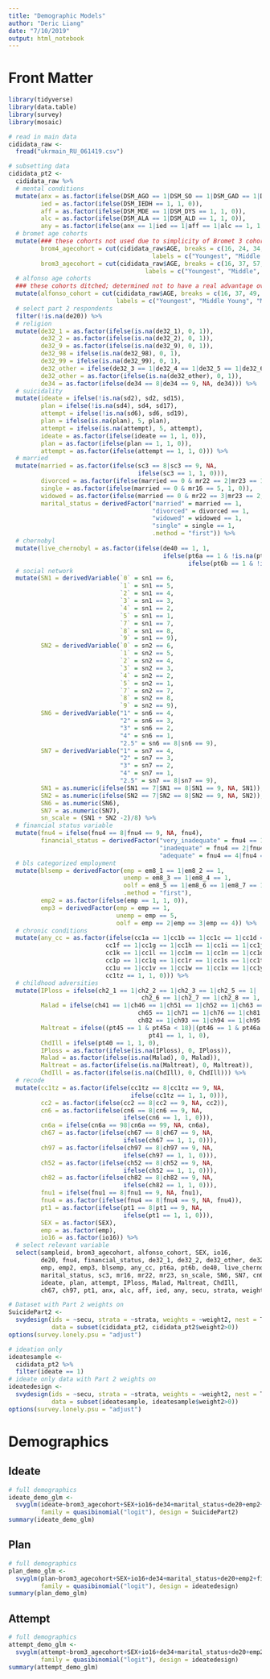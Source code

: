 ---
title: "Demographic Models"
author: "Deric Liang"
date: "7/10/2019"
output: html_notebook
---

# Front Matter

```{r results = "hide", include = FALSE}
library(tidyverse)
library(data.table)
library(survey)
library(mosaic)
```

```{r}
# read in main data
cididata_raw <-
  fread("ukrmain_RU_061419.csv")
```

```{r include = FALSE}
# subsetting data
cididata_pt2 <-
  cididata_raw %>%
  # mental conditions
  mutate(anx = as.factor(ifelse(DSM_AGO == 1|DSM_SO == 1|DSM_GAD == 1|DSM_PDS == 1, 1, 0)),
         ied = as.factor(ifelse(DSM_IEDH == 1, 1, 0)),
         aff = as.factor(ifelse(DSM_MDE == 1|DSM_DYS == 1, 1, 0)),
         alc = as.factor(ifelse(DSM_ALA == 1|DSM_ALD == 1, 1, 0)),
         any = as.factor(ifelse(anx == 1|ied == 1|aff == 1|alc == 1, 1, 0))) %>%
  # bromet age cohorts
  mutate(### these cohorts not used due to simplicity of Bromet 3 cohort system
         brom4_agecohort = cut(cididata_raw$AGE, breaks = c(16, 24, 34, 49, Inf),
                                        labels = c("Youngest", "Middle Young", "Middle Age", "Eldest")),
         brom3_agecohort = cut(cididata_raw$AGE, breaks = c(16, 37, 57, Inf),
                                      labels = c("Youngest", "Middle", "Eldest"))) %>%
  # alfonso age cohorts
  ### these cohorts ditched; determined not to have a real advantage over Bromet 3 cohort system
  mutate(alfonso_cohort = cut(cididata_raw$AGE, breaks = c(16, 37, 49, 64, Inf),
                              labels = c("Youngest", "Middle Young", "Middle Age", "Eldest"))) %>%
  # select part 2 respondents
  filter(!is.na(de20)) %>%
  # religion
  mutate(de32_1 = as.factor(ifelse(is.na(de32_1), 0, 1)),
         de32_2 = as.factor(ifelse(is.na(de32_2), 0, 1)),
         de32_9 = as.factor(ifelse(is.na(de32_9), 0, 1)),
         de32_98 = ifelse(is.na(de32_98), 0, 1),
         de32_99 = ifelse(is.na(de32_99), 0, 1),
         de32_other = ifelse(de32_3 == 1|de32_4 == 1|de32_5 == 1|de32_6 == 1|de32_7 == 1|de32_8 == 1, 1, 0),
         de32_other = as.factor(ifelse(is.na(de32_other), 0, 1)),
         de34 = as.factor(ifelse(de34 == 8|de34 == 9, NA, de34))) %>%
  # suicidality
  mutate(ideate = ifelse(!is.na(sd2), sd2, sd15),
         plan = ifelse(!is.na(sd4), sd4, sd17),
         attempt = ifelse(!is.na(sd6), sd6, sd19),
         plan = ifelse(is.na(plan), 5, plan),
         attempt = ifelse(is.na(attempt), 5, attempt),
         ideate = as.factor(ifelse(ideate == 1, 1, 0)),
         plan = as.factor(ifelse(plan == 1, 1, 0)),
         attempt = as.factor(ifelse(attempt == 1, 1, 0))) %>%
  # married
  mutate(married = as.factor(ifelse(sc3 == 8|sc3 == 9, NA, 
                                    ifelse(sc3 == 1, 1, 0))),
         divorced = as.factor(ifelse(married == 0 & mr22 == 2|mr23 == 1, 1, 0)),
         single = as.factor(ifelse(married == 0 & mr16 == 5, 1, 0)),
         widowed = as.factor(ifelse(married == 0 & mr22 == 3|mr23 == 2, 1, 0)),
         marital_status = derivedFactor("married" = married == 1,
                                        "divorced" = divorced == 1,
                                        "widowed" = widowed == 1,
                                        "single" = single == 1,
                                        .method = "first")) %>%
  # chernobyl
  mutate(live_chernobyl = as.factor(ifelse(de40 == 1, 1, 
                                           ifelse(pt6a == 1 & !is.na(pt6a), 1,
                                                  ifelse(pt6b == 1 & !is.na(pt6b), 1, 0))))) %>%
  # social network
  mutate(SN1 = derivedVariable(`0` = sn1 == 6,
                               `1` = sn1 == 5,
                               `2` = sn1 == 4,
                               `3` = sn1 == 3,
                               `4` = sn1 == 2,
                               `5` = sn1 == 1,
                               `7` = sn1 == 7,
                               `8` = sn1 == 8,
                               `9` = sn1 == 9),
         SN2 = derivedVariable(`0` = sn2 == 6,
                               `1` = sn2 == 5,
                               `2` = sn2 == 4,
                               `3` = sn2 == 3,
                               `4` = sn2 == 2,
                               `5` = sn2 == 1,
                               `7` = sn2 == 7,
                               `8` = sn2 == 8,
                               `9` = sn2 == 9),
         SN6 = derivedVariable("1" = sn6 == 4,
                               "2" = sn6 == 3,
                               "3" = sn6 == 2,
                               "4" = sn6 == 1,
                               "2.5" = sn6 == 8|sn6 == 9),
         SN7 = derivedVariable("1" = sn7 == 4,
                               "2" = sn7 == 3,
                               "3" = sn7 == 2,
                               "4" = sn7 == 1,
                               "2.5" = sn7 == 8|sn7 == 9),
         SN1 = as.numeric(ifelse(SN1 == 7|SN1 == 8|SN1 == 9, NA, SN1)),
         SN2 = as.numeric(ifelse(SN2 == 7|SN2 == 8|SN2 == 9, NA, SN2)),
         SN6 = as.numeric(SN6),
         SN7 = as.numeric(SN7),
         sn_scale = (SN1 + SN2 -2)/8) %>%
  # financial status variable
  mutate(fnu4 = ifelse(fnu4 == 8|fnu4 == 9, NA, fnu4),
         financial_status = derivedFactor("very_inadequate" = fnu4 == 1,
                                          "inadequate" = fnu4 == 2|fnu4 == 3,
                                          "adequate" = fnu4 == 4|fnu4 == 5)) %>%
  # bls categorized employment
  mutate(blsemp = derivedFactor(emp = em8_1 == 1|em8_2 == 1,
                                unemp = em8_3 == 1|em8_4 == 1,
                                oolf = em8_5 == 1|em8_6 == 1|em8_7 == 1|em8_8 == 1|em8_9 == 1|em8_10 == 1|em8_11 == 1,
                                .method = "first"),
         emp2 = as.factor(ifelse(emp == 1, 1, 0)),
         emp3 = derivedFactor(emp = emp == 1,
                              unemp = emp == 5,
                              oolf = emp == 2|emp == 3|emp == 4)) %>%
  # chronic conditions
  mutate(any_cc = as.factor(ifelse(cc1a == 1|cc1b == 1|cc1c == 1|cc1d == 1|cc1e == 1|
                           cc1f == 1|cc1g == 1|cc1h == 1|cc1i == 1|cc1j == 1|
                           cc1k == 1|cc1l == 1|cc1m == 1|cc1n == 1|cc1o == 1|
                           cc1p == 1|cc1q == 1|cc1r == 1|cc1s == 1|cc1t == 1|
                           cc1u == 1|cc1v == 1|cc1w == 1|cc1x == 1|cc1y == 1|
                           cc1tz == 1, 1, 0))) %>%
  # childhood adversities
  mutate(IPloss = ifelse(ch2_1 == 1|ch2_2 == 1|ch2_3 == 1|ch2_5 == 1|
                                     ch2_6 == 1|ch2_7 == 1|ch2_8 == 1, 1, 0),
         Malad = ifelse(ch41 == 1|ch46 == 1|ch51 == 1|ch52 == 1|ch63 == 1|ch64 == 1|
                                    ch65 == 1|ch71 == 1|ch76 == 1|ch81 == 1|
                                    ch82 == 1|ch93 == 1|ch94 == 1|ch95 == 1, 1, 0),
         Maltreat = ifelse((pt45 == 1 & pt45a < 18)|(pt46 == 1 & pt46a < 18)|
                                       pt41 == 1, 1, 0),
         ChdIll = ifelse(pt40 == 1, 1, 0),
         IPloss = as.factor(ifelse(is.na(IPloss), 0, IPloss)),
         Malad = as.factor(ifelse(is.na(Malad), 0, Malad)),
         Maltreat = as.factor(ifelse(is.na(Maltreat), 0, Maltreat)),
         ChdIll = as.factor(ifelse(is.na(ChdIll), 0, ChdIll))) %>%
  # recode
  mutate(cc1tz = as.factor(ifelse(cc1tz == 8|cc1tz == 9, NA, 
                                  ifelse(cc1tz == 1, 1, 0))),
         cc2 = as.factor(ifelse(cc2 == 8|cc2 == 9, NA, cc2)),
         cn6 = as.factor(ifelse(cn6 == 8|cn6 == 9, NA,
                                ifelse(cn6 == 1, 1, 0))),
         cn6a = ifelse(cn6a == 98|cn6a == 99, NA, cn6a),
         ch67 = as.factor(ifelse(ch67 == 8|ch67 == 9, NA,
                                ifelse(ch67 == 1, 1, 0))),
         ch97 = as.factor(ifelse(ch97 == 8|ch97 == 9, NA,
                                ifelse(ch97 == 1, 1, 0))),
         ch52 = as.factor(ifelse(ch52 == 8|ch52 == 9, NA,
                                ifelse(ch52 == 1, 1, 0))),
         ch82 = as.factor(ifelse(ch82 == 8|ch82 == 9, NA,
                                ifelse(ch82 == 1, 1, 0))),
         fnu1 = ifelse(fnu1 == 8|fnu1 == 9, NA, fnu1),
         fnu4 = as.factor(ifelse(fnu4 == 8|fnu4 == 9, NA, fnu4)),
         pt1 = as.factor(ifelse(pt1 == 8|pt1 == 9, NA,
                                ifelse(pt1 == 1, 1, 0))),
         SEX = as.factor(SEX),
         emp = as.factor(emp),
         io16 = as.factor(io16)) %>%
  # select relevant variable
  select(sampleid, brom3_agecohort, alfonso_cohort, SEX, io16, 
         de20, fnu4, financial_status, de32_1, de32_2, de32_other, de32_9, de34,
         emp, emp2, emp3, blsemp, any_cc, pt6a, pt6b, de40, live_chernobyl, 
         marital_status, sc3, mr16, mr22, mr23, sn_scale, SN6, SN7, cn6, cn6a, 
         ideate, plan, attempt, IPloss, Malad, Maltreat, ChdIll,
         ch67, ch97, pt1, anx, alc, aff, ied, any, secu, strata, weight2)
```

```{r include = FALSE}
# Dataset with Part 2 weights on
SuicidePart2 <-
  svydesign(ids = ~secu, strata = ~strata, weights = ~weight2, nest = T, 
            data = subset(cididata_pt2, cididata_pt2$weight2>0))
options(survey.lonely.psu = "adjust")
```

```{r include = FALSE}
# ideation only
ideatesample <-
  cididata_pt2 %>%
  filter(ideate == 1)
# ideate only data with Part 2 weights on
ideatedesign <-
  svydesign(ids = ~secu, strata = ~strata, weights = ~weight2, nest = T, 
            data = subset(ideatesample, ideatesample$weight2>0))
options(survey.lonely.psu = "adjust")
```

# Demographics

## Ideate

```{r}
# full demographics
ideate_demo_glm <-
  svyglm(ideate~brom3_agecohort+SEX+io16+de34+marital_status+de20+emp2+financial_status+SN7,
         family = quasibinomial("logit"), design = SuicidePart2)
summary(ideate_demo_glm)
```

## Plan

```{r}
# full demographics
plan_demo_glm <-
  svyglm(plan~brom3_agecohort+SEX+io16+de34+marital_status+de20+emp2+financial_status+SN7,
         family = quasibinomial("logit"), design = ideatedesign)
summary(plan_demo_glm)
```


## Attempt

```{r}
# full demographics
attempt_demo_glm <-
  svyglm(attempt~brom3_agecohort+SEX+io16+de34+marital_status+de20+emp2+financial_status+SN7,
         family = quasibinomial("logit"), design = ideatedesign)
summary(attempt_demo_glm)
```

